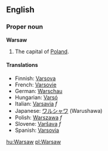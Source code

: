 {{wikipedia}} 
==English==
===Proper noun===
'''Warsaw'''

#The capital of [[Poland]].

====Translations====
*Finnish: [[Varsova]]
*French: [[Varsovie]]
*German: [[Warschau]]
*Hungarian: [[Varsó]]
*Italian: [[Varsavia]] ''f''
*Japanese: [[ワルシャワ]] (Warushawa)
*Polish: [[Warszawa]] ''f''
*Slovene: [[Varšava]] ''f''
*Spanish: [[Varsovia]]

[[hu:Warsaw]]
[[pl:Warsaw]]